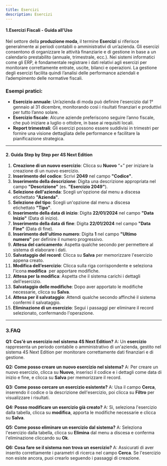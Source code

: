 ```yaml
---
title: Esercizi
description: Esercizi
---
```


#### 1.Esercizi Fiscali - Guida all'Uso

Nel settore della **produzione moda**, il termine **Esercizi** si riferisce generalmente ai periodi contabili o amministrativi di un’azienda. Gli esercizi consentono di organizzare le attività finanziarie e di gestione in base a un calendario prestabilito (annuale, trimestrale, ecc.). Nei sistemi informatici come gli ERP, è fondamentale registrare i dati relativi agli esercizi per monitorare correttamente entrate, uscite, bilanci e operazioni. La gestione degli esercizi facilita quindi l’analisi delle performance aziendali e l’adempimento delle normative fiscali.

### Esempi pratici:

* **Esercizio annuale**: Un’azienda di moda può definire l'esercizio dal 1° gennaio al 31 dicembre, monitorando così i risultati finanziari e produttivi per tutto l’anno solare.
* **Esercizio fiscale**: Alcune aziende preferiscono seguire l’anno fiscale, che può iniziare a luglio o ottobre, in base ai requisiti locali.
* **Report trimestrali**: Gli esercizi possono essere suddivisi in trimestri per fornire una visione dettagliata delle performance e facilitare la pianificazione strategica.

***

#### 2. Guida Step by Step per 4S Next Edition

1. **Creazione di un nuovo esercizio**: Clicca su **Nuovo** “+” per iniziare la creazione di un nuovo esercizio.
2. **Inserimento del codice**: Scrivi **2049** nel campo **"Codice"**.
3. **Inserimento della descrizione**: Digita una descrizione appropriata nel campo **"Descrizione"** (es. **"Esercizio 2049"**).
4. **Selezione dell'azienda**: Scegli un'opzione dal menu a discesa etichettato **"Azienda"**.
5. **Selezione del tipo**: Scegli un'opzione dal menu a discesa etichettato **"Tipo"**.
6. **Inserimento della data di inizio**: Digita **22/01/2024** nel campo **"Data Inizio"** (Data di inizio).
7. **Inserimento della data di fine**: Digita **22/01/2024** nel campo **"Data Fine"** (Data di fine).
8. **Inserimento dell'ultimo numero**: Digita **1** nel campo **"Ultimo numero"** per definire il numero progressivo.
9. **Attesa del caricamento**: Aspetta qualche secondo per permettere al sistema di elaborare i dati.
10. **Salvataggio del record**: Clicca su **Salva** per memorizzare l'esercizio appena creato.
11. **Modifica dell’esercizio**: Clicca sulla riga corrispondente e seleziona l'icona **modifica**  per apportare modifiche.
12. **Attesa per la modifica**: Aspetta che il sistema carichi i dettagli dell'esercizio.
13. **Salvataggio delle modifiche**: Dopo aver apportato le modifiche necessarie, clicca su **Salva**.
14. **Attesa per il salvataggio**: Attendi qualche secondo affinché il sistema confermi il salvataggio.
15. **Eliminazione di un esercizio**: Segui i passaggi per eliminare il record selezionato, confermando l'operazione.

***

### 3.FAQ&#x20;

**Q1: Cos'è un esercizio nel sistema 4S Next Edition?**
A: Un **esercizio** rappresenta un periodo contabile o amministrativo di un'azienda, gestito nel sistema 4S Next Edition per monitorare correttamente dati finanziari e di gestione.

**Q2: Come posso creare un nuovo esercizio nel sistema?**
A: Per creare un nuovo esercizio, clicca su **Nuovo**, inserisci il codice e i dettagli come data di inizio e fine, e clicca su **Salva** per memorizzare il record.

**Q3: Come posso cercare un esercizio esistente?**
A: Usa il campo **Cerca**, inserendo il codice o la descrizione dell'esercizio, poi clicca su  **Filtro** per visualizzare i risultati.

**Q4: Posso modificare un esercizio già creato?**
A: Sì, seleziona l'esercizio dalla tabella, clicca su **modifica**, apporta le modifiche necessarie e clicca su **Salva**.

**Q5: Come posso eliminare un esercizio dal sistema?**
A: Seleziona l'esercizio dalla tabella, clicca su **Elimina** dal menu a discesa e conferma l'eliminazione cliccando su **Ok**.

**Q6: Cosa fare se il sistema non trova un esercizio?**
A: Assicurati di aver inserito correttamente i parametri di ricerca nel campo **Cerca**. Se l'esercizio non esiste ancora, puoi crearlo seguendo i passaggi di creazione.